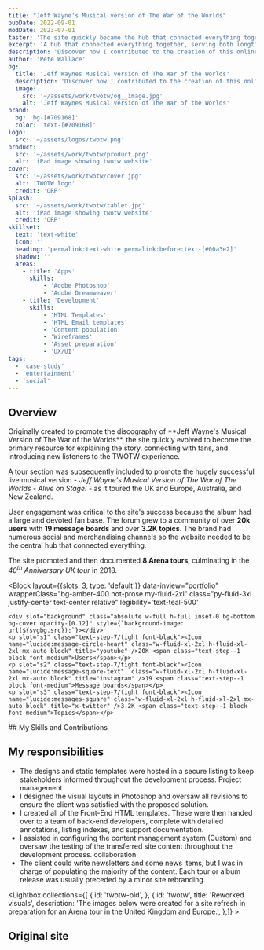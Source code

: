 ```yaml
---
title: "Jeff Wayne's Musical version of The War of the Worlds"
pubDate: 2022-09-01
modDate: 2023-07-01
taster: 'The site quickly became the hub that connected everything together, serving both longtime fans and inspiring a new generation.'
excerpt: 'A hub that connected everything together, serving both longtime fans and inspiring a new generation'
description: 'Discover how I contributed to the creation of this online hub that linked everything together, serving both longtime fans and inspiring a new generation.'
author: 'Pete Wallace'
og:
  title: 'Jeff Waynes Musical version of The War of the Worlds'
  description: 'Discover how I contributed to the creation of this online hub that linked everything together, serving both longtime fans and inspiring a new generation.'
  image: 
    src: '~/assets/work/twotw/og__image.jpg'
    alt: 'Jeff Waynes Musical version of The War of the Worlds'
brand: 
  bg: 'bg-[#709168]'
  color: 'text-[#709168]'
logo:
  src: '~/assets/logos/twotw.png'
product:
  src: '~/assets/work/twotw/product.png'
  alt: 'iPad image showing twotw website'
cover:
  src: '~/assets/work/twotw/cover.jpg'
  alt: 'TWOTW logo'
  credit: 'ORP'
splash:
  src: '~/assets/work/twotw/tablet.jpg'
  alt: 'iPad image showing twotw website'
  credit: 'ORP'
skillset:
  text: 'text-white'
  icon: ''
  heading: 'permalink:text-white permalink:before:text-[#00a3e2]'
  shadow: ''
  areas:
    - title: 'Apps'
      skills:
          - 'Adobe Photoshop'
          - 'Adobe Dreamweaver'
    - title: 'Development'
      skills:
          - 'HTML Templates'
          - 'HTML Email templates'
          - 'Content population'
          - 'Wireframes'
          - 'Asset preparation'
          - 'UX/UI'
tags: 
  - 'case study'
  - 'entertainment'
  - 'social'
---
```





## Overview

<p class="text-step-1">Originally created to promote the discography of **Jeff Wayne's Musical Version of The War of the Worlds**, the site quickly evolved to become the primary resource for explaining the story, connecting with fans, and introducing new listeners to the TWOTW experience.</p>

A tour section was subsequently included to promote the hugely successful live musical version - _Jeff Wayne's Musical Version of The War of The Worlds - Alive on Stage!_ - as it toured the UK and Europe, Australia, and New Zealand.

User engagement was critical to the site's success because the album had a large and devoted fan base. The forum grew to a community of over **20k users** with **19 message boards** and over **3.2K topics**. The brand had numerous social and merchandising channels so the website needed to be the central hub that connected everything.

The site promoted and then documented **8 Arena tours**, culminating in the _40<sup>th</sup> Anniversary UK tour_ in 2018.

<Block
    layout={{slots: 3, type: 'default'}}
    data-inview="portfolio"
    wrapperClass="bg-amber-400 not-prose my-fluid-2xl"
    class="py-fluid-3xl justify-center text-center relative"
    legibility='text-teal-500'
>
    <div slot="background" class="absolute w-full h-full inset-0 bg-bottom bg-cover opacity-[0.12]" style={`background-image: url(${svgbg.src});`}></div>
    <p slot="s1" class="text-step-7/tight font-black"><Icon name="lucide:message-circle-heart" class="w-fluid-xl-2xl h-fluid-xl-2xl mx-auto block" title="youtube" />20K <span class="text-step--1 block font-medium">Users</span></p>
    <p slot="s2" class="text-step-7/tight font-black"><Icon name="lucide:message-square-text"  class="w-fluid-xl-2xl h-fluid-xl-2xl mx-auto block" title="instagram" />19 <span class="text-step--1 block font-medium">Message boards</span></p>
    <p slot="s3" class="text-step-7/tight font-black"><Icon name="lucide:messages-square" class="w-fluid-xl-2xl h-fluid-xl-2xl mx-auto block" title="x-twitter" />3.2K <span class="text-step--1 block font-medium">Topics</span></p>
</Block>

<Skills skillset={frontmatter.skillset} bg={frontmatter.brand.bg}>
## My Skills and Contributions
</Skills>

## My responsibilities

-   The designs and static templates were hosted in a secure listing to keep stakeholders informed throughout the development process. <span class="label-info m-0!">Project management</span>
-   I designed the visual layouts in Photoshop and oversaw all revisions to ensure the client was satisfied with the proposed solution.
-   I created all of the Front-End HTML templates. These were then handed over to a team of back-end developers, complete with detailed annotations, listing indexes, and support documentation.
-   I assisted in configuring the content management system (Custom) and oversaw the testing of the transferred site content throughout the development process. <span class="label-info m-0!">collaboration</span>
-   The client could write newsletters and some news items, but I was in charge of populating the majority of the content. Each tour or album release was usually preceded by a minor site rebranding.


<Lightbox collections={[
        {
            id: 'twotw-old',
        }, {
            id: 'twotw',
            title: 'Reworked visuals',
            description: 'The images below were created for a site refresh in preparation for an Arena tour in the United Kingdom and Europe.',
        },]} >
<Fragment slot='title'>
## Original site
</Fragment>
</Lightbox>